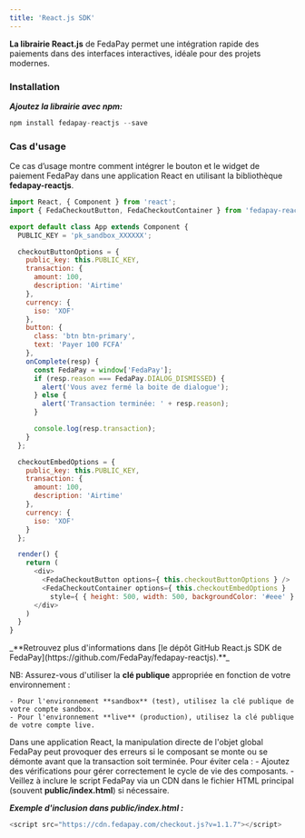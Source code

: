 ```yaml
---
title: 'React.js SDK'
---
```


**La librairie React.js** de FedaPay permet une intégration rapide des paiements dans des interfaces interactives, idéale pour des projets modernes.

### Installation

_**Ajoutez la librairie avec npm:**_

```javascript
npm install fedapay-reactjs --save
```
### Cas d'usage

Ce cas d’usage montre comment intégrer le bouton et le widget de paiement FedaPay dans une application React en utilisant la bibliothèque **fedapay-reactjs**.

```javascript
import React, { Component } from 'react';
import { FedaCheckoutButton, FedaCheckoutContainer } from 'fedapay-reactjs';

export default class App extends Component {
  PUBLIC_KEY = 'pk_sandbox_XXXXXX';

  checkoutButtonOptions = {
    public_key: this.PUBLIC_KEY,
    transaction: {
      amount: 100,
      description: 'Airtime'
    },
    currency: {
      iso: 'XOF'
    },
    button: {
      class: 'btn btn-primary',
      text: 'Payer 100 FCFA'
    },
    onComplete(resp) {
      const FedaPay = window['FedaPay'];
      if (resp.reason === FedaPay.DIALOG_DISMISSED) {
        alert('Vous avez fermé la boite de dialogue');
      } else {
        alert('Transaction terminée: ' + resp.reason);
      }

      console.log(resp.transaction);
    }
  };

  checkoutEmbedOptions = {
    public_key: this.PUBLIC_KEY,
    transaction: {
      amount: 100,
      description: 'Airtime'
    },
    currency: {
      iso: 'XOF'
    }
  };

  render() {
    return (
      <div>
        <FedaCheckoutButton options={ this.checkoutButtonOptions } />
        <FedaCheckoutContainer options={ this.checkoutEmbedOptions }
          style={ { height: 500, width: 500, backgroundColor: '#eee' } } />
      </div>
    )
  }
}
```

<Note>
_**Retrouvez plus d'informations dans [le dépôt GitHub React.js SDK de FedaPay](https://github.com/FedaPay/fedapay-reactjs).**_

  NB:
  Assurez-vous d'utiliser la **clé publique** appropriée en fonction de votre environnement :
  
    - Pour l'environnement **sandbox** (test), utilisez la clé publique de votre compte sandbox.
    - Pour l'environnement **live** (production), utilisez la clé publique de votre compte live.

  Dans une application React, la manipulation directe de l'objet global FedaPay peut provoquer des erreurs si le composant se monte ou se démonte avant que la transaction soit terminée. Pour éviter cela :
    - Ajoutez des vérifications pour gérer correctement le cycle de vie des composants.
    - Veillez à inclure le script FedaPay via un CDN dans le fichier HTML principal (souvent **public/index.html**) si nécessaire.

_**Exemple d'inclusion dans public/index.html :**_

```javascript
<script src="https://cdn.fedapay.com/checkout.js?v=1.1.7"></script>
```
</Note>
